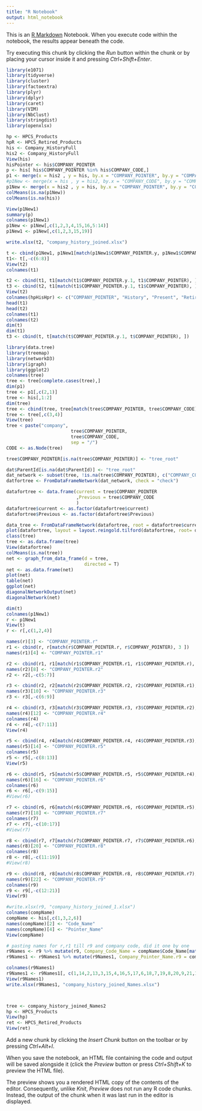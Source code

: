 ---
title: "R Notebook"
output: html_notebook
---

This is an [R Markdown](http://rmarkdown.rstudio.com) Notebook. When you execute code within the notebook, the results appear beneath the code. 

Try executing this chunk by clicking the *Run* button within the chunk or by placing your cursor inside it and pressing *Ctrl+Shift+Enter*. 

```{r}
library(e1071)
library(tidyverse)
library(cluster)
library(factoextra)
library(plyr)
library(dplyr)
library(caret)
library(VIM)
library(NbClust)
library(stringdist)
library(openxlsx)
```
```{r}
hp <- HPCS_Products
hpR <- HPCS_Retired_Products
his <- Company_HistoryFull
his2 <- Company_HistoryFull
View(his)
hisPointer <- his$COMPANY_POINTER
p <- his[ his$COMPANY_POINTER %in% his$COMPANY_CODE,]
p1 <- merge(x = his2 , y = his, by.x = "COMPANY_POINTER", by.y = "COMPANY_CODE" , all = FALSE )
#p1New <- merge(x = his , y = his2, by.x = "COMPANY_CODE", by.y = "COMPANY_POINTER" , all.x = TRUE )
p1New <- merge(x = his2 , y = his, by.x = "COMPANY_POINTER", by.y = "COMPANY_CODE" , all.x = TRUE )
colMeans(is.na(p1New))
colMeans(is.na(his))

View(p1New1)
summary(p)
colnames(p1New1)
p1New <- p1New[,c(1,2,3,4,15,16,5:14)]
p1New1 <- p1New[,c(1,2,3,15,19)]

write.xlsx(t2, "company_history_joined.xlsx")

t <- cbind(p1New1, p1New1[match(p1New1$COMPANY_POINTER.y, p1New1$COMPANY_POINTER), ])
t1<- t[,-c(6:8)]
View(t2)
colnames(t1)

t2 <- cbind(t1, t1[match(t1$COMPANY_POINTER.y.1, t1$COMPANY_POINTER), ])
t3 <- cbind(t2, t1[match(t1$COMPANY_POINTER.y.1, t1$COMPANY_POINTER), ])
View(t2)
colnames(hpHisHpr) <- c("COMPANY_POINTER", "History", "Present", "Retired" )
head(t1)
head(t2)
colnames(t1)
colnames(t2)
dim(t)
dim(t1)
t3 <- cbind(t, t[match(t$COMPANY_POINTER.y.1, t$COMPANY_POINTER), ])
```
```{r}
library(data.tree)
library(treemap)
library(networkD3)
library(igraph)
library(ggplot2)
colnames(tree)
tree <- tree[complete.cases(tree),]
dim(p1)
tree <- p1[,c(2,1)]
tree <- his[,1:2]
dim(tree)
tree <- cbind(tree, tree[match(tree$COMPANY_POINTER, tree$COMPANY_CODE), ])
tree <- tree[,c(3,4)]
View(tree)
tree < paste("company",
                        tree$COMPANY_POINTER,
                        tree$COMPANY_CODE,
                        sep = "/")
CODE <- as.Node(tree)

tree$COMPANY_POINTER[is.na(tree$COMPANY_POINTER)] <- "tree_root"

dat$ParentId[is.na(dat$ParentId)] <- "tree_root"
dat_network <- subset(tree, !is.na(tree$COMPANY_POINTER), c("COMPANY_CODE", "COMPANY_POINTER"))
datfortree <- FromDataFrameNetwork(dat_network, check = "check")

datafortree <- data.frame(current = tree$COMPANY_POINTER
                          ,Previous = tree$COMPANY_CODE
                          )
datafortree$current <- as.factor(datafortree$current)
datafortree$Previous <- as.factor(datafortree$Previous)

data_tree <- FromDataFrameNetwork(datafortree, root = datafortree$current)
plot(datafortree, layout = layout.reingold.tilford(datafortree, root= datafortree$current))
class(tree)
tree <- as.data.frame(tree)
View(datafortree)
colMeans(is.na(tree))
net <- graph_from_data_frame(d = tree,
                             directed = T)
net <- as.data.frame(net)
plot(net)
table(net)
ggplot(net)
diagonalNetworkOutput(net)
diagonalNetwork(net)

```
```{r}
dim(t)
colnames(p1New1)
r <- p1New1
View(t)
r <- r[,c(1,2,4)]

names(r)[3] <- "COMPANY_POINTER.r"
r1 <- cbind(r, r[match(r$COMPANY_POINTER.r, r$COMPANY_POINTER), 3 ])
names(r1)[4] <- "COMPANY_POINTER.r1"

r2 <- cbind(r1, r1[match(r1$COMPANY_POINTER.r1, r1$COMPANY_POINTER.r), ])
names(r2)[8] <- "COMPANY_POINTER.r2"
r2 <- r2[,-c(5:7)]

r3 <- cbind(r2, r2[match(r2$COMPANY_POINTER.r2, r2$COMPANY_POINTER.r1), ])
names(r3)[10] <- "COMPANY_POINTER.r3"
r3 <- r3[,-c(6:9)]

r4 <- cbind(r3, r3[match(r3$COMPANY_POINTER.r3, r3$COMPANY_POINTER.r2), ])
names(r4)[12] <- "COMPANY_POINTER.r4"
colnames(r4)
r4 <- r4[,-c(7:11)]
View(r4)

r5 <- cbind(r4, r4[match(r4$COMPANY_POINTER.r4, r4$COMPANY_POINTER.r3), ])
names(r5)[14] <- "COMPANY_POINTER.r5"
colnames(r5)
r5 <- r5[,-c(8:13)]
View(r5)

r6 <- cbind(r5, r5[match(r5$COMPANY_POINTER.r5, r5$COMPANY_POINTER.r4), ])
names(r6)[16] <- "COMPANY_POINTER.r6"
colnames(r6)
r6 <- r6[,-c(9:15)]
#View(r6)

r7 <- cbind(r6, r6[match(r6$COMPANY_POINTER.r6, r6$COMPANY_POINTER.r5), ])
names(r7)[18] <- "COMPANY_POINTER.r7"
colnames(r7)
r7 <- r7[,-c(10:17)]
#View(r7)

r8 <- cbind(r7, r7[match(r7$COMPANY_POINTER.r7, r7$COMPANY_POINTER.r6), ])
names(r8)[20] <- "COMPANY_POINTER.r8"
colnames(r8)
r8 <- r8[,-c(11:19)]
#View(r8)

r9 <- cbind(r8, r8[match(r8$COMPANY_POINTER.r8, r8$COMPANY_POINTER.r7), ])
names(r9)[22] <- "COMPANY_POINTER.r9"
colnames(r9)
r9 <- r9[,-c(12:21)]
View(r9)

#write.xlsx(r9, "company_history_joined_1.xlsx")
colnames(compName)
compName <- his[,c(1,3,2,6)]
names(compName)[2] <- "Code_Name"
names(compName)[4] <- "Pointer_Name"
View(compName)

# pasting names for r,r1 till r9 and company code, did it one by one
r9Names <- r9 %>% mutate(r9, Company_Code_Name = compName$Code_Name[match(r9$COMPANY_CODE, compName$COMPANY_CODE)])
r9Names1 <- r9Names1 %>% mutate(r9Names1, Company_Pointer_Name.r9 = compName$Pointer_Name[match(r9Names1$COMPANY_POINTER.r9, compName$COMPANY_POINTER)])

colnames(r9Names1)
r9Names1 <- r9Names1[, c(1,14,2,13,3,15,4,16,5,17,6,18,7,19,8,20,9,21,10,22,11,23,12,24)]
View(r9Names1)
write.xlsx(r9Names1, "company_history_joined_Names.xlsx")




```
```{r}
tree <- company_history_joined_Names2
hp <- HPCS_Products
View(hp)
ret <- HPCS_Retired_Products
View(ret)
```

Add a new chunk by clicking the *Insert Chunk* button on the toolbar or by pressing *Ctrl+Alt+I*.

When you save the notebook, an HTML file containing the code and output will be saved alongside it (click the *Preview* button or press *Ctrl+Shift+K* to preview the HTML file).

The preview shows you a rendered HTML copy of the contents of the editor. Consequently, unlike *Knit*, *Preview* does not run any R code chunks. Instead, the output of the chunk when it was last run in the editor is displayed.

